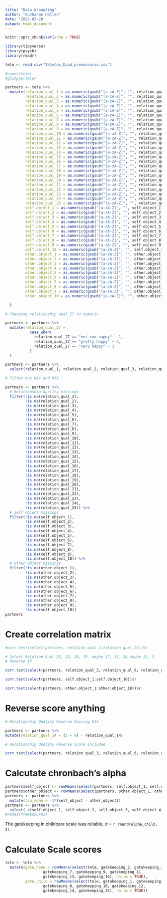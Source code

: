 ```yaml
---
title: "Data Wrangling"
author: "Aushanae Haller"
date: '2022-02-28'
output: html_document
---
```


```r
knitr::opts_chunk$set(echo = TRUE)
```

```r
library(tidyverse)
library(psych)
library(readr)
```

```r
tele <- read.csv("TeleCom_Dyad_premeasures.csv")

#names(tele)
#glimpse(tele)
```

```r
partners <- tele %>%
  mutate(relation_qual_1 = as.numeric(gsub("[a-zA-Z]", "", relation_qual_1)),
         relation_qual_2 = as.numeric(gsub("[a-zA-Z]", "", relation_qual_2)),
         relation_qual_3 = as.numeric(gsub("[a-zA-Z]", "", relation_qual_3)),
         relation_qual_4 = as.numeric(gsub("[a-zA-Z]", "", relation_qual_4)),
         relation_qual_5 = as.numeric(gsub("[a-zA-Z]", "", relation_qual_5)),
         relation_qual_6 = as.numeric(gsub("[a-zA-Z]", "", relation_qual_6)),
         relation_qual_7 = as.numeric(gsub("[a-zA-Z]", "", relation_qual_7)),
         relation_qual_8 = as.numeric(gsub("[a-zA-Z]", "", relation_qual_8)),
         relation_qual_9 = as.numeric(gsub("[a-zA-Z]", "", relation_qual_9)),
         relation_qual_10 = as.numeric(gsub("[a-zA-Z]", "", relation_qual_10)),
         relation_qual_11 = as.numeric(gsub("[a-zA-Z]", "", relation_qual_11)),
         relation_qual_12 = as.numeric(gsub("[a-zA-Z]", "", relation_qual_12)),
         relation_qual_13 = as.numeric(gsub("[a-zA-Z]", "", relation_qual_13)),
         relation_qual_14 = as.numeric(gsub("[a-zA-Z]", "", relation_qual_14)),
         relation_qual_15 = as.numeric(gsub("[a-zA-Z]", "", relation_qual_15)),
         relation_qual_16 = as.numeric(gsub("[a-zA-Z]", "", relation_qual_16)),
         relation_qual_17 = as.numeric(gsub("[a-zA-Z]", "", relation_qual_17)),
         relation_qual_18 = as.numeric(gsub("[a-zA-Z]", "", relation_qual_18)),
         relation_qual_19 = as.numeric(gsub("[a-zA-Z]", "", relation_qual_19)),
         relation_qual_20 = as.numeric(gsub("[a-zA-Z]", "", relation_qual_20)),
         relation_qual_21 = as.numeric(gsub("[a-zA-Z]", "", relation_qual_21)),
         relation_qual_22 = as.numeric(gsub("[a-zA-Z]", "", relation_qual_22)),
         relation_qual_23 = as.numeric(gsub("[a-zA-Z]", "", relation_qual_23)),
         relation_qual_24 = as.numeric(gsub("[a-zA-Z]", "", relation_qual_24)),
         relation_qual_25 = as.numeric(gsub("[a-zA-Z]", "", relation_qual_25)),
         self.object_1 = as.numeric(gsub("[a-zA-Z]", "", self.object_1)),
         self.object_2 = as.numeric(gsub("[a-zA-Z]", "", self.object_2)),
         self.object_3 = as.numeric(gsub("[a-zA-Z]", "", self.object_3)),
         self.object_4 = as.numeric(gsub("[a-zA-Z]", "", self.object_4)),
         self.object_5 = as.numeric(gsub("[a-zA-Z]", "", self.object_5)),
         self.object_6 = as.numeric(gsub("[a-zA-Z]", "", self.object_6)),
         self.object_7 = as.numeric(gsub("[a-zA-Z]", "", self.object_7)),
         self.object_8 = as.numeric(gsub("[a-zA-Z]", "", self.object_8)),
         self.object_9 = as.numeric(gsub("[a-zA-Z]", "", self.object_9)),
         self.object_10 = as.numeric(gsub("[a-zA-Z]", "", self.object_10)),
         other.object_1 = as.numeric(gsub("[a-zA-Z]", "", other.object_1)),
         other.object_2 = as.numeric(gsub("[a-zA-Z]", "", other.object_2)),
         other.object_3 = as.numeric(gsub("[a-zA-Z]", "", other.object_3)),
         other.object_4 = as.numeric(gsub("[a-zA-Z]", "", other.object_4)),
         other.object_5 = as.numeric(gsub("[a-zA-Z]", "", other.object_5)),
         other.object_6 = as.numeric(gsub("[a-zA-Z]", "", other.object_6)),
         other.object_7 = as.numeric(gsub("[a-zA-Z]", "", other.object_7)),
         other.object_8 = as.numeric(gsub("[a-zA-Z]", "", other.object_8)),
         other.object_9 = as.numeric(gsub("[a-zA-Z]", "", other.object_9)),
         other.object_10 = as.numeric(gsub("[a-zA-Z]", "", other.object_10))

  )

# Changing relationship qual 27 to numeric 

partners <- partners %>%
  mutate(relation_qual_27 =
           case_when(
             relation_qual_27 == "not too happy" ~ 1,
             relation_qual_27 == "pretty happy" ~ 2,
             relation_qual_27 == "very happy" ~ 3
           )
  )

```

```r
partners <- partners %>%
  select(relation_qual_1, relation_qual_2, relation_qual_3, relation_qual_4, relation_qual_5, relation_qual_6, relation_qual_7, relation_qual_8, relation_qual_9, relation_qual_10, relation_qual_11, relation_qual_12, relation_qual_13, relation_qual_14, relation_qual_15, relation_qual_16, relation_qual_17, relation_qual_18, relation_qual_19, relation_qual_20, relation_qual_21, relation_qual_22, relation_qual_23, relation_qual_24, relation_qual_25, relation_qual_26, relation_qual_27, self.object_1, self.object_2, self.object_3, self.object_4, self.object_5, self.object_6, self.object_7, self.object_8, self.object_9, self.object_10, other.object_1, other.object_2, other.object_3, other.object_4, other.object_5, other.object_6, other.object_7, other.object_8, other.object_9, other.object_10)

```

```r
# Filter out NAs and 999

partners <- partners %>% 
  # Relationship Quality missings
  filter(!is.na(relation_qual_1),
         !is.na(relation_qual_2),
         !is.na(relation_qual_3),
         !is.na(relation_qual_4),
         !is.na(relation_qual_5),
         !is.na(relation_qual_6),
         !is.na(relation_qual_7),
         !is.na(relation_qual_8),
         !is.na(relation_qual_9),
         !is.na(relation_qual_10),
         !is.na(relation_qual_11),
         !is.na(relation_qual_12),
         !is.na(relation_qual_13),
         !is.na(relation_qual_14),
         !is.na(relation_qual_15),
         !is.na(relation_qual_16),
         !is.na(relation_qual_17),
         !is.na(relation_qual_18),
         !is.na(relation_qual_19),
         !is.na(relation_qual_20),
         !is.na(relation_qual_21),
         !is.na(relation_qual_22),
         !is.na(relation_qual_23),
         !is.na(relation_qual_24),
         !is.na(relation_qual_25)) %>% 
  # Self Object missings
  filter(!is.na(self.object_1),
         !is.na(self.object_2),
         !is.na(self.object_3),
         !is.na(self.object_4),
         !is.na(self.object_5),
         !is.na(self.object_6),
         !is.na(self.object_7),
         !is.na(self.object_8),
         !is.na(self.object_9),
         !is.na(self.object_10)) %>% 
  # Other Object missings
  filter(!is.na(other.object_1),
         !is.na(other.object_2),
         !is.na(other.object_3),
         !is.na(other.object_4),
         !is.na(other.object_5),
         !is.na(other.object_6),
         !is.na(other.object_7),
         !is.na(other.object_8),
         !is.na(other.object_9),
         !is.na(self.object_10))
partners
```

# Create correlation matrix

```r

#corr.test(select(partners, relation_qual_1:relation_qual_25))$r

# Select Relation Qual 25, 23, 20, 19, maybe 17, 15, 14 maybe 12, 3
# Reverse 14

corr.test(select(partners, relation_qual_3, relation_qual_6, relation_qual_12, relation_qual_14, relation_qual_15, relation_qual_17, relation_qual_19, relation_qual_20, relation_qual_23, relation_qual_25))$r

corr.test(select(partners, self.object_1:self.object_10))$r

corr.test(select(partners, other.object_1:other.object_10))$r

```

# Reverse score anything

```r
# Relationship Quality Reverse Scoring #14

partners <- partners %>%
mutate(relation_qual_14 = (1 + 9) - relation_qual_14)

```


```r
# Relationship Quality Reverse Score Included

corr.test(select(partners, relation_qual_3, relation_qual_6, relation_qual_12, relation_qual_14, relation_qual_15, relation_qual_17, relation_qual_19, relation_qual_20, relation_qual_23, relation_qual_25))$r
```


# Calcutate chronbach's alpha

```r
partners$self_object <- rowMeans(select(partners, self.object_1, self.object_2, self.object_3, self.object_4, self.object_5, self.object_6, self.object_7, self.object_8, self.object_9, self.object_10))
partners$other_object <- rowMeans(select(partners, other.object_1, other.object_2, other.object_3, other.object_4, other.object_5, other.object_6, other.object_7, other.object_8, other.object_9, other.object_10))
partners <- partners %>%
  mutate(tso_mean = -1*(self_object - other_object))
partners <- partners %>%
  select(-c(self.object_1, self.object_2, self.object_3, self.object_4, self.object_5, self.object_6, self.object_7, self.object_8, self.object_9, self.object_10, other.object_1, other.object_2, other.object_3, other.object_4, other.object_5, other.object_6, other.object_7, other.object_8, other.object_9, other.object_10 ))
#names(Premeasures)
```

The gatekeeping in childcare scale was reliable, $\alpha$ = `r round(alpha_child, 2)`.

# Calculate Scale scores

```r
tele <- tele %>%
  mutate(gate_home = rowMeans(select(tele, gatekeeping_2, gatekeeping_3, gatekeeping_5, 
                 gatekeeping_7, gatekeeping_9, gatekeeping_11, 
                 gatekeeping_13, gatekeeping_16), na.rm = TRUE),
         gate_child = rowMeans(select(tele, gatekeeping_1, gatekeeping_4, gatekeeping_6, 
                 gatekeeping_8, gatekeeping_10, gatekeeping_12, 
                 gatekeeping_14, gatekeeping_15), na.rm = TRUE))

```
